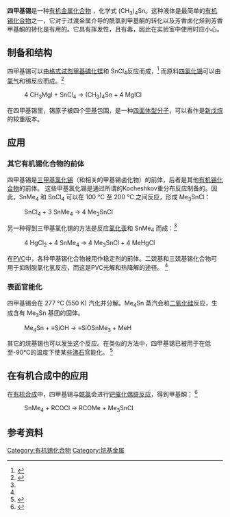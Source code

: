 {{Chembox
| Watchedfields = changed
| verifiedrevid = 430001558
| ImageFileL1 = Tetramethyltin.png
| ImageFileL1_Ref = {{Chemboximage|correct|??}}
| ImageSizeL1 = 121
| ImageAltL1 = Stereo structural formula of tetramethyltin
| ImageFileR1 = Tetramethyltin-3D-balls.png
| ImageSizeR1 = 130
| ImageAltR1 = Ball-and-stick model of the tetramethyltin molecule
| IUPACName = Tetramethylstannane<ref>{{cite web |url=http://www.chemspider.com/Chemical-Structure.11171.html |title=Tetramethyltin | C4H12Sn |publisher=ChemSpider |date= |accessdate=2013-09-15 |archive-date=2019-03-30 |archive-url=https://web.archive.org/web/20190330111253/http://www.chemspider.com/Chemical-Structure.11171.html |dead-url=no }}</ref>
| SystematicName = <!-- Tetramethylstannane (substitutive) OR Tetramethyltin (additive) -->
| OtherNames = 四甲锡
|Section1={{Chembox Identifiers
| CASNo = 594-27-4
| CASNo_Ref = {{cascite|correct|CAS}}
| UNII_Ref = {{fdacite|correct|FDA}}
| UNII = 8V4XU9DPBK
| PubChem = 11661
| ChemSpiderID = 11171
| ChemSpiderID_Ref = {{chemspidercite|correct|chemspider}}
| EINECS = 209-833-6
| UNNumber = 3384
| ChEBI_Ref = {{ebicite|correct|EBI}}
| ChEBI = 30420
| RTECS = WH8630000
| Beilstein = 3647887
| Gmelin = 1938
| SMILES = C[Sn](C)(C)C
| StdInChI = 1S/4CH3.Sn/h4*1H3;
| StdInChI_Ref = {{stdinchicite|correct|chemspider}}
| StdInChIKey = VXKWYPOMXBVZSJ-UHFFFAOYSA-N
| StdInChIKey_Ref = {{stdinchicite|correct|chemspider}}
}}
|Section2={{Chembox Properties
| C=4 | H=12 | Sn=1
| Appearance = 无色液体
| Density = 1.291 g cm<sup>−3</sup>
| MeltingPtC = -54 
| BoilingPt = 74°C至 76 °C
 }}
|Section3={{Chembox Hazards
| EUClass = {{Hazchem T+}}{{Hazchem N}}
| RPhrases = {{R26/27/28}}, {{R50/53}}
| SPhrases = {{S26}}, {{S27}}, {{S28}}, {{S45}}, {{S60}}, {{S61}}
| NFPA-H = 3
| NFPA-F = 4
| NFPA-R = 1
| FlashPtC = -12
 }}
|Section4={{Chembox Related
| OtherCpds = [[四丁基锡|四丁基锡]]<br />[[四乙基锡|四乙基锡]]<br />[[新戊烷|新戊烷]]<br />
[[四甲基硅烷|四甲基硅烷]]}}
}}

'''四甲基锡'''是一种[[有机金属化合物|有机金属化合物]] ，化学式 (CH<sub>3</sub>)<sub>4</sub>Sn。这种液体是最简单的[[有机锡化合物|有机锡化合物]]之一，它对于过渡金属介导的酰氯到甲基酮的转化以及芳香卤化烃到芳香甲基酮的转化是有用的。它具有挥发性，且有毒，因此在实验室中使用时应小心。

==制备和结构==
四甲基锡可以由[[格式试剂|格式试剂]][[甲基碘化镁|甲基碘化镁]]和 SnCl<sub>4</sub>反应而成，<ref name=Scott>{{cite journal
|author1=Scott, W. J. |author2=Jones, J. H. |author3=Moretto, A. F. | title = Tetramethylstannane 
| journal = Encyclopedia of Reagents for Organic Synthesis
| year = 2002
| doi =  10.1002/047084289X.rt070|isbn=0471936235 }}</ref> 而原料[[四氯化锡|四氯化锡]]可以由[[氯气|氯气]]和锡反应而成。<ref name=Thoonen>{{cite journal
|author1=Thoonen, S. H. L. |author2=Deelman, B. |author3=van Koten, G | title = Synthetic Aspects of Tetraorganotins and Organotin(IV) Halides
| journal = [[Journal_of_Organometallic_Chemistry|Journal of Organometallic Chemistry]]
| volume =689 
| year = 2004 
| pages = 2145–2157
| doi = 10.1016/j.jorganchem.2004.03.027
| issue = 13}}</ref>
:4 CH<sub>3</sub>MgI  +  SnCl<sub>4</sub>  →  (CH<sub>3</sub>)<sub>4</sub>Sn  +  4 MgICl
在四甲基锡里，锡原子被四个[[甲基|甲基]]包围，是一种[[四面体型分子|四面体型分子]]，可以看作是[[新戊烷|新戊烷]]的较重版本。

==应用==

===其它有机锡化合物的前体===
四甲基锡是[[三甲基氯化锡|三甲基氯化锡]]（和相关的甲基锡卤化物）的前体，后者是其他[[有机锡化合物|有机锡化合物]]的前体。 这些甲基氯化锡是通过所谓的Kocheshkov重分布反应制备的。因此，SnMe<sub>4</sub> 和 SnCl<sub>4</sub> 可以在 100 °C 至 200 °C 之间反应，形成 Me<sub>3</sub>SnCl：
:SnCl<sub>4</sub>  +  3 SnMe<sub>4</sub>   →   4 Me<sub>3</sub>SnCl

另一种得到三甲基氯化锡的方法是反应[[氯化汞|氯化汞]]和 SnMe<sub>4</sub> 而成：<ref name=Scott/> 
:4 HgCl<sub>2</sub>  +  4 SnMe<sub>4</sub>   →   4 Me<sub>3</sub>SnCl  +  4 MeHgCl

在[[聚氯乙烯|PVC]]中，各种甲基锡化合物被用作稳定剂的前体。二巯基和三巯基锡化合物可用于抑制脱氯化氢反应，而这是PVC光解和热降解的途径。 <ref name=Thoonen/>

===表面官能化===
四甲基锡会在 277 °C (550 K) 汽化并分解。Me<sub>4</sub>Sn 蒸汽会和[[二氧化硅|二氧化硅]]反应，生成含有 Me<sub>3</sub>Sn 基团的固体。

:Me<sub>4</sub>Sn  +  ≡SiOH   →    ≡SiOSnMe<sub>3</sub>  +  MeH

其它的烷基锡也可以发生这个反应。在类似的方法中，四甲基锡已被用于在低至-90℃的温度下使某些[[沸石|沸石]]官能化。 <ref>{{cite book | author = Davies, A. G. | chapter = Tin Organometallics |editor1=Robert H. Crabtree |editor2=D. Michael P. Mingos | title = Comprehensive Organometallic Chemistry III | publisher = Elsevier | year = 2008| pages = 809–883 | doi = 10.1016/B0-08-045047-4/00054-6| isbn = 9780080450476 }}</ref>

==在有机合成中的应用==
在[[有机合成|有机合成]]中，四甲基锡与[[酰氯|酰氯]]会进行[[钯催化偶联反应|钯催化偶联反应]]，得到甲基酮： <ref>{{cite journal |author1=Labadie, J.  |author2=Stille, J.  |lastauthoramp=yes | title =Mechanisms of the palladium-catalyzed couplings of acid chlorides with organotin reagents | journal = [[J._Am._Chem._Soc.|J. Am. Chem. Soc.]] | volume = 105 | issue = 19 | page = 6129 | year = 1983 | doi = 10.1021/ja00357a026}}</ref>
:SnMe<sub>4</sub>  +  RCOCl  →  RCOMe  + Me<sub>3</sub>SnCl

==参考资料==
<references/>
{{锡化合物}}
[[Category:有机锡化合物|Category:有机锡化合物]]
[[Category:烷基金属|Category:烷基金属]]